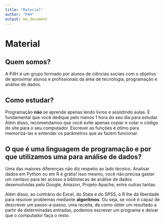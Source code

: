 ```yaml
---
title: "Material"
author: "P4H"
output: md_document
---
```


# Material

## Quem somos?

A P4H é um grupo formado por alunos de ciências sociais com o objetivo de aproximar alunos e profissionais da área de tecnologia, programação e análise de dados.

## Como estudar?

Programação __não__ se aprende apenas lendo livros e assistindo aulas. É fundamental que você dedique pelo menos 1 hora do seu dia para estudar. Além disso, recomendamos que você evite apenas copiar e colar o código do site para o seu computador. Escrever as funções é ótimo para memorizá-las e entender os parâmetros que as fazem funcionar.

## O que é uma linguagem de programação e por que utilizamos uma para análise de dados?

Uma das maiores diferenças não diz respeito ao lado técnico. Analisar dados em Python ou em R é grátis! Isso mesmo, você não precisa gastar um centavo para ter acesso a bibliotecas de análise de dados desenvolvidas pelo Google, Amazon, Projeto Apache, entre outras tantas.

Além disso, ao contrário do Excel, do Stata e do SPSS, o R lhe dá liberdade para resolver problemas mediante __algorítmos__. Ou seja, se você é capaz de descrever um passo-a-passo, uma receita, de como obter um resultado a partir de determinadas entradas, podemos escrever um programa e deixar que o computador faça o resto.